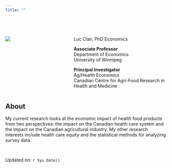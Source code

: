```yaml
---
title: ""
---
```


&nbsp;


::: columns
::: {.column width="40%"}
![](IMG_8786.jpeg)
:::
::: {.column width="60%"}

Luc Clair, PhD Economics

**Associate Professor**   
Department of Economics    
University of Winnipeg

**Principal Investigator**   
Ag/Health Economics    
Canadian Centre for Agri-Food Research in Health and Medicine
:::
:::

## About
My current research looks at the economic impact of health food products from two perspectives: the impact on the Canadian health care system and the impact on the Canadian agricultural industry. My other research interests include health care equity and the statistical methods for analyzing survey data.

&nbsp;

Updated on: `r Sys.Date()`